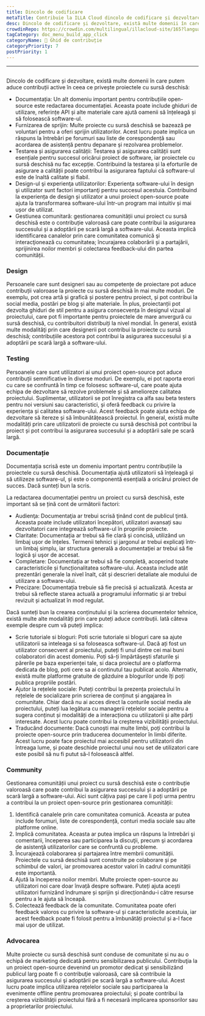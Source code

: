 ```yaml
---
title: Dincolo de codificare
metaTitle: Contribuie la ILLA Cloud dincolo de codificare și dezvoltare
desc: Dincolo de codificare și dezvoltare, există multe domenii în care putem contribui activ la ILLA Cloud
crowdinRepo: https://crowdin.com/multilingual/illacloud-site/165?languages=ro&filter=basic&value=0
tagCategory: doc_menu_build_app_click
categoryName: 📎 Ghid de contribuție
categoryPriority: 7
postPriority: 1
---
```


* * *

## <h2 hidden>Dincolo de codificare</h2>

Dincolo de codificare și dezvoltare, există multe domenii în care putem aduce contribuții active în ceea ce privește proiectele cu sursă deschisă:

-   Documentația: Un alt domeniu important pentru contribuțiile open-source este redactarea documentației. Aceasta poate include ghiduri de utilizare, referințe API și alte materiale care ajută oamenii să înțeleagă și să folosească software-ul.
-   Furnizarea de sprijin: Multe proiecte cu sursă deschisă se bazează pe voluntari pentru a oferi sprijin utilizatorilor. Acest lucru poate implica un răspuns la întrebări pe forumuri sau liste de corespondență sau acordarea de asistență pentru depanare și rezolvarea problemelor.
-   Testarea și asigurarea calității: Testarea și asigurarea calității sunt esențiale pentru succesul oricărui proiect de software, iar proiectele cu sursă deschisă nu fac excepție. Contribuind la testarea și la eforturile de asigurare a calității poate contribui la asigurarea faptului că software-ul este de înaltă calitate și fiabil.
-   Design-ul şi experienţa utilizatorilor: Experienţa software-ului în design şi utilizator sunt factori importanţi pentru succesul acestuia. Contribuind la experiența de design și utilizator a unui proiect open-source poate ajuta la transformarea software-ului într-un program mai intuitiv și mai ușor de utilizat.
-   Gestiunea comunitară: gestionarea comunității unui proiect cu sursă deschisă este o contribuție valoroasă care poate contribui la asigurarea succesului și a adoptării pe scară largă a software-ului. Aceasta implică identificarea canalelor prin care comunitatea comunică şi interacţionează cu comunitatea; încurajarea colaborării și a partajării, sprijinirea noilor membri și colectarea feedback-ului din partea comunității.

### [](https://www.illacloud.com/zh-CN/blog/opensource-for-non-developers#design)Design

Persoanele care sunt designeri sau au competențe de proiectare pot aduce contribuții valoroase la proiecte cu sursă deschisă în mai multe moduri. De exemplu, pot crea artă și grafică și postere pentru proiect, și pot contribui la social media, postări pe blog și alte materiale. În plus, proiectanții pot dezvolta ghiduri de stil pentru a asigura consecvența în designul vizual al proiectului, care pot fi importante pentru proiectele de mare anvergură cu sursă deschisă, cu contribuitori distribuiți la nivel mondial. În general, există multe modalităţi prin care designerii pot contribui la proiecte cu sursă deschisă; contribuțiile acestora pot contribui la asigurarea succesului și a adoptării pe scară largă a software-ului.

### [](https://www.illacloud.com/zh-CN/blog/opensource-for-non-developers#testing)Testing

Persoanele care sunt utilizatori ai unui proiect open-source pot aduce contribuții semnificative în diverse moduri. De exemplu, ei pot raporta erori cu care se confruntă în timp ce folosesc software-ul, care poate ajuta echipa de dezvoltare să rezolve problemele și să amelioreze calitatea proiectului. Suplimentar, utilizatorii se pot înregistra ca alfa sau beta testers pentru noi versiuni sau caracteristici, și oferă feedback cu privire la experiența și calitatea software-ului. Acest feedback poate ajuta echipa de dezvoltare să itereze și să îmbunătățească proiectul. În general, există multe modalități prin care utilizatorii de proiecte cu sursă deschisă pot contribui la proiect și pot contribui la asigurarea succesului și a adoptării sale pe scară largă.

### [](https://www.illacloud.com/zh-CN/blog/opensource-for-non-developers#documentation)Documentație

Documentația scrisă este un domeniu important pentru contribuțiile la proiectele cu sursă deschisă. Documentația ajută utilizatorii să înțeleagă și să utilizeze software-ul, și este o componentă esențială a oricărui proiect de succes. Dacă sunteți bun la scris.

La redactarea documentației pentru un proiect cu sursă deschisă, este important să se țină cont de următorii factori:

-   Audienţa: Documentaţia ar trebui scrisă ţinând cont de publicul ţintă. Aceasta poate include utilizatori începători, utilizatori avansați sau dezvoltatori care integrează software-ul în propriile proiecte.
-   Claritate: Documentația ar trebui să fie clară și concisă, utilizând un limbaj ușor de înțeles. Termenii tehnici şi jargonul ar trebui explicaţi într-un limbaj simplu, iar structura generală a documentaţiei ar trebui să fie logică şi uşor de accesat.
-   Completare: Documentația ar trebui să fie completă, acoperind toate caracteristicile și funcționalitatea software-ului. Aceasta include atât prezentări generale la nivel înalt, cât și descrieri detaliate ale modului de utilizare a software-ului.
-   Precizare: Documentația trebuie să fie precisă și actualizată. Acesta ar trebui să reflecte starea actuală a programului informatic și ar trebui revizuit și actualizat în mod regulat.

Dacă sunteți bun la crearea conținutului și la scrierea documentelor tehnice, există multe alte modalități prin care puteți aduce contribuții. Iată câteva exemple despre cum vă puteți implica:

-   Scrie tutoriale si bloguri: Poti scrie tutoriale si bloguri care sa ajute utilizatorii sa inteleaga si sa foloseasca software-ul. Dacă ați fost un utilizator consecvent al proiectului, puteți fi unul dintre cei mai buni colaboratori din acest domeniu. Poți să-ți împărtășești sfaturile și părerile pe baza experienței tale, si daca proiectul are o platforma dedicata de blog, poti cere sa ai continutul tau publicat acolo. Alternativ, există multe platforme gratuite de găzduire a blogurilor unde îți poți publica propriile postări.
-   Ajutor la rețelele sociale: Puteți contribui la prezența proiectului în rețelele de socializare prin scrierea de conținut și angajarea în comunitate. Chiar dacă nu ai acces direct la conturile social media ale proiectului, puteți lua legătura cu managerii rețelelor sociale pentru a sugera conținut și modalități de a interacționa cu utilizatorii și alte părți interesate. Acest lucru poate contribui la creșterea vizibilității proiectului.
-   Traducând documente: Dacă cunoști mai multe limbi, poți contribui la proiecte open-source prin traducerea documentelor în limbi diferite. Acest lucru poate face proiectul mai accesibil pentru utilizatorii din întreaga lume, și poate deschide proiectul unui nou set de utilizatori care este posibil să nu fi putut să-l folosească altfel.

### [](https://www.illacloud.com/zh-CN/blog/opensource-for-non-developers#community)Community

Gestionarea comunității unui proiect cu sursă deschisă este o contribuție valoroasă care poate contribui la asigurarea succesului și a adoptării pe scară largă a software-ului. Aici sunt câțiva pași pe care îi poți urma pentru a contribui la un proiect open-source prin gestionarea comunității:

1.  Identifică canalele prin care comunitatea comunică. Aceasta ar putea include forumuri, liste de corespondență, conturi media sociale sau alte platforme online.
2.  Implică comunitatea. Aceasta ar putea implica un răspuns la întrebări şi comentarii, începerea sau participarea la discuţii, precum şi acordarea de asistenţă utilizatorilor care se confruntă cu probleme.
3.  Încurajează colaborarea și partajarea între membrii comunității. Proiectele cu sursă deschisă sunt construite pe colaborare și pe schimbul de valori, iar promovarea acestor valori în cadrul comunității este importantă.
4.  Ajută la începerea noilor membri. Multe proiecte open-source au utilizatori noi care doar învață despre software. Puteți ajuta acești utilizatori furnizând îndrumare și sprijin și direcționându-i către resurse pentru a le ajuta să înceapă.
5.  Colectează feedback de la comunitate. Comunitatea poate oferi feedback valoros cu privire la software-ul și caracteristicile acestuia, iar acest feedback poate fi folosit pentru a îmbunătăți proiectul și a-l face mai ușor de utilizat.

### [](https://www.illacloud.com/zh-CN/blog/opensource-for-non-developers#advocating)Advocarea

Multe proiecte cu sursă deschisă sunt conduse de comunitate și nu au o echipă de marketing dedicată pentru sensibilizarea publicului. Contribuţia la un proiect open-source devenind un promotor dedicat şi sensibilizând publicul larg poate fi o contribuţie valoroasă, care să contribuie la asigurarea succesului şi adoptării pe scară largă a software-ului. Acest lucru poate implica utilizarea rețelelor sociale sau participarea la evenimente offline pentru promovarea proiectului; și poate contribui la creșterea vizibilității proiectului fără a fi necesară implicarea sponsorilor sau a proprietarilor proiectului.

